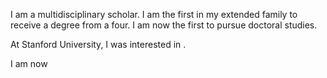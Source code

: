 
I am a multidisciplinary scholar. 
I am the first in my extended family to receive a degree from a four. I am now the first to pursue doctoral studies. 


At Stanford University, I was interested in .

I am now



